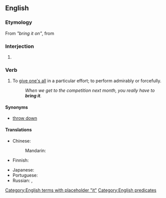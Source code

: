 ==English==

===Etymology===
From ''"bring it on"'', from {{term|bring on}}

===Interjection===
{{en-interj}}

# {{context|US|emphatic|lang=en}} {{non-gloss definition|Used to respond affirmatively and aggressively to a challenge by issuing one in return.}}

===Verb===
{{en-verb|head=[[bring]] [[it]]|brings it|bringing it|brought it}}

# {{context|intransitive|informal|lang=en}} To [[give one's all]] in a particular effort; to perform admirably or forcefully.
#: ''When we get to the competition next month, you really have to '''bring it'''.''

====Synonyms====
* [[throw down]]

====Translations====
{{trans-top|to apply maximum effort to an effort}}
* Chinese:
*: Mandarin: {{t|cmn|放手一搏|tr=fàng shoǔ yī bó|sc=Hani}}
* Finnish: {{t-|fi|antaa kaikkensa}}
{{trans-mid}}
* Japanese: {{t|ja|一生懸命頑張る|tr=isshōkenmei ganbaru|sc=Jpan}}
* Portuguese: {{t-|pt|dar o máximo de si}}
* Russian: {{t|ru|постараться|pf.|tr=postarátʹsja|sc=Cyrl}}, {{t-SOP|ru|[[приложить]] [[все]] [[усилие|усилия]]|tr=priložítʹ vse usílija|sc=Cyrl}} {{pf.}}
{{trans-bottom}}

[[Category:English terms with placeholder "it"]]
[[Category:English predicates]]